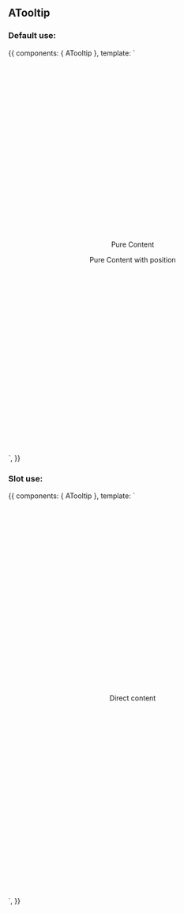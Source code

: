 
<Meta title="Design System/Atoms/ATooltip" component={ATooltip} />

## ATooltip

### Default use:

<Canvas>
  <Story name="Default use">
    {{
        components: { ATooltip },
        template: `
          <div style="height: 20vh; display: flex; align-items: center; justify-content: center; flex-direction: column;">
            <a-tooltip content="pure component">Pure Content</a-tooltip>
            <p />
            <a-tooltip content="is a test" position="top-center">Pure Content with position</a-tooltip>
          </div>
        `,
    }}
  </Story>
</Canvas>

### Slot use:

<Canvas>
  <Story name="Slot use">
    {{
        components: { ATooltip },
        template: `
          <div style="height: 20vh; display: flex; align-items: center; justify-content: center; flex-direction: column;">
            <ATooltip>
              Direct content
              <template v-slot:content>teste 1</template>
            </ATooltip>
          </div>
        `,
    }}
  </Story>
</Canvas>

<ArgsTable of={ATooltip} />
